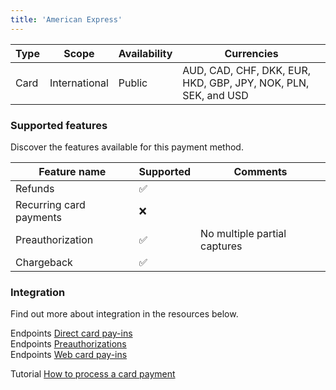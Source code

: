 ```yaml
---
title: 'American Express'
---
```


| Type | Scope         | Availability | Currencies                                                     |
|------|---------------|--------------|----------------------------------------------------------------|
| Card | International | Public       | AUD, CAD, CHF, DKK, EUR, HKD, GBP, JPY, NOK, PLN, SEK, and USD |

### Supported features

Discover the features available for this payment method.

| Feature name            | Supported | Comments                     |
|-------------------------|-----------|------------------------------|
| Refunds                 | ✅         |                              |
| Recurring card payments | ❌         |                              |
| Preauthorization        | ✅         | No multiple partial captures |
| Chargeback              | ✅         |                              |

### Integration

Find out more about integration in the resources below.

<span className="pill">Endpoints</span> [Direct card pay-ins](https://mangopay.com/docs/endpoints/direct-card-payins)<br />
<span className="pill">Endpoints</span> [Preauthorizations](https://mangopay.com/docs/endpoints/preauthorizations)<br />
<span className="pill">Endpoints</span> [Web card pay-ins](https://mangopay.com/docs/endpoints/web-card-payins)

<span className="pill">Tutorial</span> [How to process a card payment](https://mangopay.com/docs/tutorials/process-card-payment)